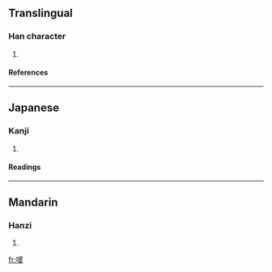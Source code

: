 ==Translingual==
===Han character===
{{Han char|rn=30|rad=口|as=11|sn=14|four=|canj=口水水女 (REEV)}}
# {{defn|Han}}
====References====
{{Han ref|kx=0206.140|dkj=04210|hdz=10679.020|uh=5619|ud=22041}}
----
==Japanese==
===Kanji===
{{ja-kanji|grade=|rs=口11}}
# {{defn|Japanese}} 
====Readings====
{{ja-readings|on=[[は]] (ha)|kun=}}
----
==Mandarin==
===Hanzi===
{{cmn-hanzi|pin=[[pó]] (po2)|wg=p'o<sup>2</sup>}}
# {{defn|Mandarin}}

[[fr:嘙]]